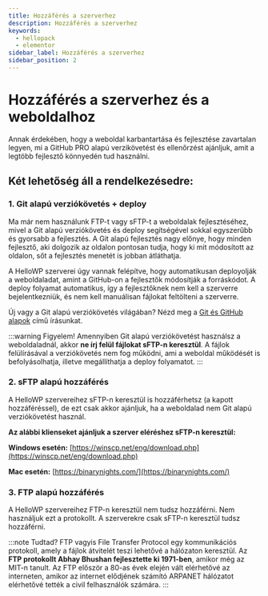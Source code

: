 ```yaml
---
title: Hozzáférés a szerverhez
description: Hozzáférés a szerverhez
keywords:
  - hellopack
  - elementor
sidebar_label: Hozzáférés a szerverhez
sidebar_position: 2
---
```



# <FontAwesomeIcon icon="fa-sharp fa-solid fa-list-tree text-primary" /> Hozzáférés a szerverhez és a weboldalhoz

Annak érdekében, hogy a weboldal karbantartása és fejlesztése zavartalan legyen, mi a GitHub PRO alapú verzikövetést és ellenőrzést ajánljuk, amit a legtöbb fejlesztő könnyedén tud használni.

## Két lehetőség áll a rendelkezésedre:

### 1. Git alapú verziókövetés + deploy

Ma már nem használunk FTP-t vagy sFTP-t a weboldalak fejlesztéséhez, mivel a Git alapú verziókövetés és deploy segítségével sokkal egyszerűbb és gyorsabb a fejlesztés. A Git alapú fejlesztés nagy előnye, hogy minden fejlesztő, aki dolgozik az oldalon pontosan tudja, hogy ki mit módosított az oldalon, sőt a fejlesztés menetét is jobban átláthatja.

A HelloWP szerverei úgy vannak felépítve, hogy automatikusan deployolják a weboldaladat, amint a GitHub-on a fejlesztők módosítják a forráskódot. A deploy folyamat automatikus, így a fejlesztőknek nem kell a szerverre bejelentkezniük, és nem kell manuálisan fájlokat feltölteni a szerverre.

Új vagy a Git alapú verziókövetés világában? Nézd meg a [Git és GitHub alapok](/docs/tudasbazis/oktatoanyagok/github/github-kezdoknek/) című írásunkat.

:::warning Figyelem!
Amennyiben Git alapú verziókövetést használsz a weboldaladnál, akkor **ne írj felül fájlokat sFTP-n keresztül**. A fájlok felülírásával a verziókövetés nem fog működni, ami a weboldal működését is befolyásolhatja, illetve megállíthatja a deploy folyamatot.
:::

### 2. sFTP alapú hozzáférés

A HelloWP szervereihez sFTP-n keresztül is hozzáférhetsz (a kapott hozzáféréssel), de ezt csak akkor ajánljuk, ha a weboldalad nem Git alapú verziókövetést használ.

**Az alábbi klienseket ajánljuk a szerver eléréshez sFTP-n keresztül:**

**Windows esetén:** [https://winscp.net/eng/download.php](https://winscp.net/eng/download.php)

**Mac esetén:** [https://binarynights.com/](https://binarynights.com/)

### 3. FTP alapú hozzáférés

A HelloWP szervereihez FTP-n keresztül nem tudsz hozzáférni. Nem használjuk ezt a protokollt. A szerverekre csak sFTP-n keresztül tudsz hozzáférni.

:::note Tudtad?
FTP vagyis File Transfer Protocol egy kommunikációs protokoll, amely a fájlok átvitelét teszi lehetővé a hálózaton keresztül. Az **FTP protokollt Abhay Bhushan fejlesztette ki 1971-ben**, amikor még az MIT-n tanult. Az FTP először a 80-as évek elején vált elérhetővé az interneten, amikor az internet elődjének számító ARPANET hálózatot elérhetővé tették a civil felhasználók számára.
:::
